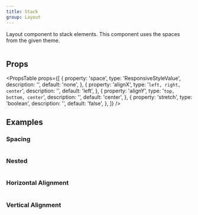 ```yaml
---
title: Stack
group: Layout
---
```


Layout component to stack elements. This component uses the spaces from the given theme.

```tsx preview file=components/Stack/stack-basic.demo.tsx

```

## Props

<PropsTable
  props={[
    {
      property: 'space',
      type: 'ResponsiveStyleValue<string>',
      description: '',
      default: 'none',
    },
    {
      property: 'alignX',
      type: '`left, right, center`',
      description: '',
      default: 'left',
    },
    {
      property: 'alignY',
      type: '`top, bottom, center`',
      description: '',
      default: 'center',
    },
    {
      property: 'stretch',
      type: 'boolean',
      description: '',
      default: 'false',
    },
  ]}
/>

## Examples

### Spacing

```tsx preview file=components/Stack/stack-spacing.demo.tsx

```

### Nested

```tsx preview file=components/Stack/stack-nested.demo.tsx

```

### Horizontal Alignment

```tsx preview file=components/Stack/stack-horizontal.demo.tsx

```

### Vertical Alignment

```tsx preview file=components/Stack/stack-vertical.demo.tsx

```
